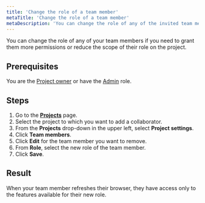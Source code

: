 ```yaml
---
title: 'Change the role of a team member'
metaTitle: 'Change the role of a team member'
metaDescription: 'You can change the role of any of the invited team members on a project.'
---
```


<TopBlock>

You can change the role of any of your team members if you need to grant them more permissions or reduce the scope of their role on the project.

</TopBlock>

## Prerequisites

You are the [Project owner](/data-platform/members/roles-permissions) or have the [Admin](/data-platform/members/roles-permissions) role.

## Steps

1. Go to the [**Projects**](https://cloud.prisma.io/projects) page.
2. Select the project to which you want to add a collaborator.
3. From the **Projects** drop-down in the upper left, select **Project settings**.
4. Click **Team members**.
5. Click **Edit** for the team member you want to remove.
6. From **Role**, select the new role of the team member.
7. Click **Save**.

## Result

When your team member refreshes their browser, they have access only to the features available for their new role.